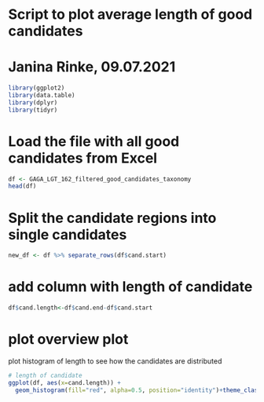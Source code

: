 # Script to plot average length of good candidates 
# Janina Rinke, 09.07.2021

```r
library(ggplot2)
library(data.table)
library(dplyr)
library(tidyr)
```

# Load the file with all good candidates from Excel 
```r
df <- GAGA_LGT_162_filtered_good_candidates_taxonomy
head(df)
```

# Split the candidate regions into single candidates 
```r
new_df <- df %>% separate_rows(df$cand.start)
```


# add column with length of candidate

```r
df$cand.length<-df$cand.end-df$cand.start
```

# plot overview plot
plot histogram of length to see how the candidates are distributed 
```r
# length of candidate
ggplot(df, aes(x=cand.length)) +
  geom_histogram(fill="red", alpha=0.5, position="identity")+theme_classic()
```
